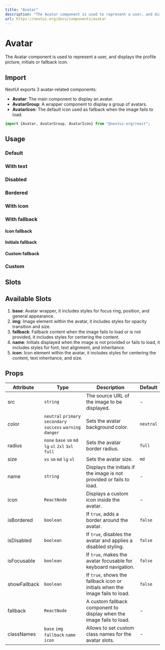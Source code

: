 ```yaml
---
title: "Avatar"
description: "The Avatar component is used to represent a user, and displays the profile picture, initials or fallback icon."
url: https://nextui.org/docs/components/avatar
---
```


# Avatar

The Avatar component is used to represent a user, and displays the profile picture, initials or fallback icon.

<ComponentLinks component="avatar" />

## Import

NextUI exports 3 avatar-related components:

- **Avatar**: The main component to display an avatar.
- **AvatarGroup**: A wrapper component to display a group of avatars.
- **AvatarIcon**: The default icon used as fallback when the image fails to load.

```jsx
import {Avatar, AvatarGroup, AvatarIcon} from "@nextui-org/react";
```

## Usage

### Default

<Avatar name="JW" color="danger" />
<Avatar src="https://i.pravatar.cc/300?u=a042581f4e29026705d" />

### With text

<Avatar name="JW" color="danger" />

### Disabled

<Avatar
  src="https://i.pravatar.cc/300?u=a042581f4e29026709d"
  color="secondary"
  isBordered
  isDisabled
/>

### Bordered

<Avatar src="https://i.pravatar.cc/300?u=a042581f4e29026709d" color="secondary" isBordered />

### With icon

### With fallback

#### Icon fallback

#### Initials fallback

#### Custom fallback

### Custom

## Slots

## Available Slots

1. **base**: Avatar wrapper, it includes styles for focus ring, position, and general appearance.
2. **img**: Image element within the avatar, it includes styles for opacity transition and size.
3. **fallback**: Fallback content when the image fails to load or is not provided, it includes styles for centering the content.
4. **name**: Initials displayed when the image is not provided or fails to load, it includes styles for font, text alignment, and inheritance.
5. **icon**: Icon element within the avatar, it includes styles for centering the content, text inheritance, and size.

## Props

| Attribute    | Type                                                         | Description                                                                  | Default   |
| ------------ | ------------------------------------------------------------ | ---------------------------------------------------------------------------- | --------- |
| src          | `string`                                                     | The source URL of the image to be displayed.                                 | -         |
| color        | `neutral` `primary` `secondary` `success` `warning` `danger` | Sets the avatar background color.                                            | `neutral` |
| radius       | `none` `base` `sm` `md` `lg` `xl` `2xl` `3xl` `full`         | Sets the avatar border radius.                                               | `full`    |
| size         | `xs` `sm` `md` `lg` `xl`                                     | Sets the avatar size.                                                        | `md`      |
| name         | `string`                                                     | Displays the initials if the image is not provided or fails to load.         | -         |
| icon         | `ReactNode`                                                  | Displays a custom icon inside the avatar.                                    | -         |
| isBordered   | `boolean`                                                    | If `true`, adds a border around the avatar.                                  | `false`   |
| isDisabled   | `boolean`                                                    | If `true`, disables the avatar and applies a disabled styling.               | `false`   |
| isFocusable  | `boolean`                                                    | If `true`, makes the avatar focusable for keyboard navigation.               | `false`   |
| showFallback | `boolean`                                                    | If `true`, shows the fallback icon or initials when the image fails to load. | `false`   |
| fallback     | `ReactNode`                                                  | A custom fallback component to display when the image fails to load.         | -         |
| classNames   | `base` `img` `fallback` `name` `icon`                        | Allows to set custom class names for the avatar slots.                       | -         |
